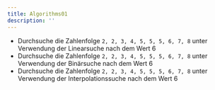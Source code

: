 ```yaml
---
title: Algorithms01
description: ''
---
```


- Durchsuche die Zahlenfolge `2, 2, 3, 4, 5, 5, 5, 6, 7, 8` unter Verwendung der
  Linearsuche nach dem Wert 6
- Durchsuche die Zahlenfolge `2, 2, 3, 4, 5, 5, 5, 6, 7, 8` unter Verwendung der
  Binärsuche nach dem Wert 6
- Durchsuche die Zahlenfolge `2, 2, 3, 4, 5, 5, 5, 6, 7, 8` unter Verwendung der
  Interpolationssuche nach dem Wert 6
